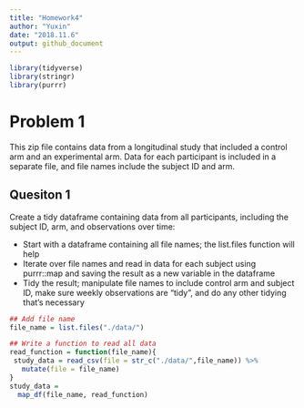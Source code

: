 ```yaml
---
title: "Homework4"
author: "Yuxin"
date: "2018.11.6"
output: github_document
---
```



```r
library(tidyverse)
library(stringr)
library(purrr)
```

# Problem 1 

This zip file contains data from a longitudinal study that included a control arm and an experimental arm. Data for each participant is included in a separate file, and file names include the subject ID and arm.

## Quesiton 1

Create a tidy dataframe containing data from all participants, including the subject ID, arm, and observations over time:

* Start with a dataframe containing all file names; the list.files function will help
* Iterate over file names and read in data for each subject using purrr::map and saving the result as a new variable in the dataframe
* Tidy the result; manipulate file names to include control arm and subject ID, make sure weekly observations are “tidy”, and do any other tidying that’s necessary

```r
## Add file name
file_name = list.files("./data/")

## Write a function to read all data 
read_function = function(file_name){
 study_data = read_csv(file = str_c("./data/",file_name)) %>%
   mutate(file = file_name)
}
study_data = 
  map_df(file_name, read_function) 
```